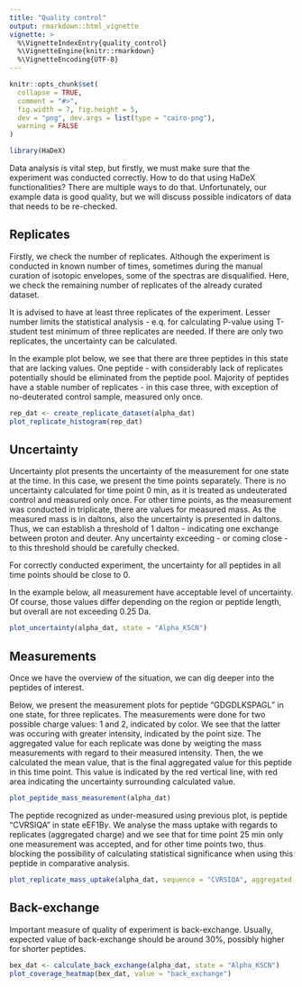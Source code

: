```yaml
---
title: "Quality control"
output: rmarkdown::html_vignette
vignette: >
  %\VignetteIndexEntry{quality_control}
  %\VignetteEngine{knitr::rmarkdown}
  %\VignetteEncoding{UTF-8}
---
```


```r
knitr::opts_chunk$set(
  collapse = TRUE,
  comment = "#>",
  fig.width = 7, fig.height = 5,
  dev = "png", dev.args = list(type = "cairo-png"),
  warning = FALSE
)
```

```r
library(HaDeX)
```

Data analysis is vital step, but firstly, we must make sure that the experiment was conducted correctly. How to do that using HaDeX functionalities? There are multiple ways to do that.
Unfortunately, our example data is good quality, but we will discuss possible indicators of data that needs to be re-checked.

## Replicates

Firstly, we check the number of replicates. Although the experiment is conducted in known number of times, sometimes during the manual curation of isotopic envelopes, some of the spectras are disqualified. Here, we check the remaining number of replicates of the already curated dataset. 

It is advised to have at least three replicates of the experiment. Lesser number limits the statistical analysis - e.q. for calculating P-value using T-student test minimum of three replicates are needed. If there are only two replicates, the uncertainty can be calculated.

In the example plot below, we see that there are three peptides in this state that are lacking values. One peptide - with considerably lack of replicates potentially should be eliminated from the peptide pool. Majority of peptides have a stable number of replicates - in this case three, with exception of no-deuterated control sample, measured only once.

```r
rep_dat <- create_replicate_dataset(alpha_dat)
plot_replicate_histogram(rep_dat)
```

## Uncertainty

Uncertainty plot presents the uncertainty of the measurement for one state at the time. In this case, we present the time points separately. There is no uncertainty calculated for time point 0 min, as it is treated as undeuterated control and measured only once. For other time points, as the measurement was conducted in triplicate, there are values for measured mass. As the measured mass is in daltons, also the uncertainty is presented in daltons. Thus, we can establish a threshold of 1 dalton - indicating one exchange between proton and deuter. Any uncertainty exceeding - or coming close - to this threshold should be carefully checked.

For correctly conducted experiment, the uncertainty for all peptides in all time points should be close to 0.

In the example below, all measurement have acceptable level of uncertainty. Of course, those values differ depending on the region or peptide length, but overall are not exceeding 0.25 Da.

```r
plot_uncertainty(alpha_dat, state = "Alpha_KSCN")
```


## Measurements 

Once we have the overview of the situation, we can dig deeper into the peptides of interest.

Below, we present the measurement plots for peptide "GDGDLKSPAGL" in one state, for three replicates. The measurements were done for two possible charge values: 1 and 2, indicated by color. We see that the latter was occuring with greater intensity, indicated by the point size. The aggregated value for each replicate was done by weigting the mass measurements with regard to their measured intensity. Then, the we calculated the mean value, that is the final aggregated value for this peptide in this time point. This value is indicated by the red vertical line, with red area indicating the uncertainty surrounding calculated value. 

```r
plot_peptide_mass_measurement(alpha_dat)
```

The peptide recognized as under-measured using previous plot, is peptide "CVRSIQA" in state eEF1B$\gamma$. We analyse the mass uptake with regards to replicates (aggregated charge) and we see that for time point 25 min only one measurement was accepted, and for other time points two, thus blocking the possibility of calculating statistical significance when using this peptide in comparative analysis. 

```r
plot_replicate_mass_uptake(alpha_dat, sequence = "CVRSIQA", aggregated = TRUE)
```


## Back-exchange

Important measure of quality of experiment is back-exchange. Usually, expected value of back-exchange should be around 30%, possibly higher for shorter peptides. 

```r
bex_dat <- calculate_back_exchange(alpha_dat, state = "Alpha_KSCN")
plot_coverage_heatmap(bex_dat, value = "back_exchange")
```


